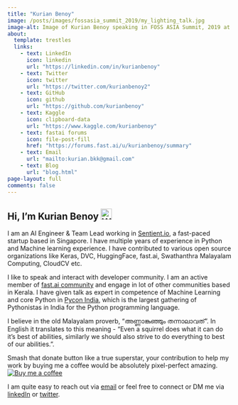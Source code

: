 ```yaml
---
title: "Kurian Benoy"
image: /posts/images/fossasia_summit_2019/my_lighting_talk.jpg
image-alt: Image of Kurian Benoy speaking in FOSS ASIA Summit, 2019 at Singapore.
about:
  template: trestles
  links:
    - text: LinkedIn
      icon: linkedin 
      url: "https://linkedin.com/in/kurianbenoy"
    - text: Twitter
      icon: twitter
      url: "https://twitter.com/kurianbenoy2"
    - text: GitHub
      icon: github
      url: "https://github.com/kurianbenoy"
    - text: Kaggle
      icon: clipboard-data
      url: "https://www.kaggle.com/kurianbenoy"
    - text: fastai forums
      icon: file-post-fill
      href: "https://forums.fast.ai/u/kurianbenoy/summary"
    - text: Email
      url: "mailto:kurian.bkk@gmail.com"
    - text: Blog
      url: "blog.html"
page-layout: full
comments: false
---
```


## Hi, I'm Kurian Benoy <img src="https://media.giphy.com/media/hvRJCLFzcasrR4ia7z/giphy.gif" width="25px" alt="Waving hand to say hello">

I am an AI Engineer & Team Lead working in [Sentient.io](https://www.sentient.io/en/), a fast-paced startup based in Singapore. I have multiple years of experience in Python and Machine learning experience. I have contributed to various open source organizations like Keras,
DVC, HuggingFace, fast.ai, Swathanthra Malayalam Computing, CloudCV etc.

I like to speak and interact with developer community. I am an active member of [fast.ai community](https://forums.fast.ai/u/kurianbenoy/summary) and engage
in lot of other communities based in Kerala. I have given talk as expert in competence of Machine Learning and core Python
in [Pycon India](https://in.pycon.org), which is the largest gathering of Pythonistas in India for the Python programming language.

I believe in the old Malayalam proverb, "അണ്ണാങ്കുഞ്ഞും തന്നാലാവത്". In English it translates to this meaning - "Even a squirrel does what it can do it's best of abilities, similarly we should also strive to do everything to best of our abilities.".

Smash that donate button like a true superstar, your contribution to help my work by buying me a coffee would be absolutely pixel-perfect amazing. [![Buy me a coffee](https://img.shields.io/badge/Buy%20me%20a%20coffee-Donate-green.svg)](https://www.buymeacoffee.com/kurianbkk8)

I am quite easy to reach out via [email](mailto:kurian.bkk@gmail.com) or
feel free to connect or DM me via [linkedIn](https://linkedin.com/in/kurianbenoy) or [twitter](ttps://twitter.com/kurianbenoy2).
 
